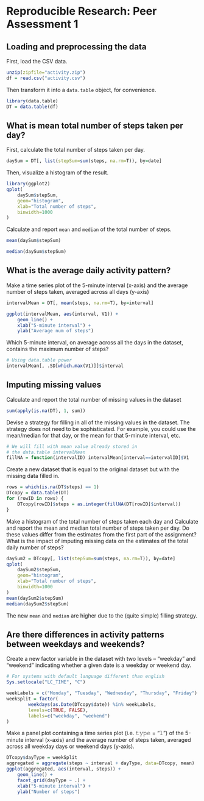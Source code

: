 # Reproducible Research: Peer Assessment 1


## Loading and preprocessing the data

First, load the CSV data.

```r
unzip(zipfile="activity.zip")
df = read.csv("activity.csv")
```

Then transform it into a `data.table` object, for convenience.

```r
library(data.table)
DT = data.table(df)
```

## What is mean total number of steps taken per day?

First, calculate the total number of steps taken per day.

```r
daySum = DT[, list(stepSum=sum(steps, na.rm=T)), by=date]
```

Then, visualize a histogram of the result.

```r
library(ggplot2)
qplot(
    daySum$stepSum,
    geom="histogram",
    xlab="Total number of steps",
    binwidth=1000
)
```

Calculate and report `mean` and `median` of the total number of steps.

```r
mean(daySum$stepSum)
```
```r
median(daySum$stepSum)
```

## What is the average daily activity pattern?

Make a time series plot of the 5-minute interval (x-axis) and the average number of steps taken, averaged across all days (y-axis)

```r
intervalMean = DT[, mean(steps, na.rm=T), by=interval]

ggplot(intervalMean, aes(interval, V1)) +
    geom_line() +
    xlab("5-minute interval") +
    ylab("Average num of steps")
```

Which 5-minute interval, on average across all the days in the dataset, contains the maximum number of steps?

```r
# Using data.table power
intervalMean[, .SD[which.max(V1)]]$interval
```

## Imputing missing values

Calculate and report the total number of missing values in the dataset

```r
sum(apply(is.na(DT), 1, sum))
```
Devise a strategy for filling in all of the missing values in the dataset. The strategy does not need to be sophisticated. For example, you could use the mean/median for that day, or the mean for that 5-minute interval, etc.

```r
# We will fill with mean value already stored in
# the data.table intervalMean
fillNA = function(intervalID) intervalMean[interval==intervalID]$V1
```

Create a new dataset that is equal to the original dataset but with the missing data filled in.

```r
rows = which(is.na(DT$steps) == 1)
DTcopy = data.table(DT)
for (rowID in rows) {
    DTcopy[rowID]$steps = as.integer(fillNA(DT[rowID]$interval))
}
```

Make a histogram of the total number of steps taken each day and Calculate and report the mean and median total number of steps taken per day. Do these values differ from the estimates from the first part of the assignment? What is the impact of imputing missing data on the estimates of the total daily number of steps?

```r
daySum2 = DTcopy[, list(stepSum=sum(steps, na.rm=T)), by=date]
qplot(
    daySum2$stepSum,
    geom="histogram",
    xlab="Total number of steps",
    binwidth=1000
)
mean(daySum2$stepSum)
median(daySum2$stepSum)
```

The new `mean` and `median` are higher due to the (quite simple) filling strategy.

## Are there differences in activity patterns between weekdays and weekends?

Create a new factor variable in the dataset with two levels – “weekday” and “weekend” indicating whether a given date is a weekday or weekend day.

```r
# For systems with default language different than english
Sys.setlocale("LC_TIME", "C")
```

```r
weekLabels = c("Monday", "Tuesday", "Wednesday", "Thursday", "Friday")
weekSplit = factor(
        weekdays(as.Date(DTcopy$date)) %in% weekLabels,
        levels=c(TRUE, FALSE),
        labels=c("weekday", "weekend")
)
```

Make a panel plot containing a time series plot (i.e. 𝚝𝚢𝚙𝚎 = "𝚕") of the 5-minute interval (x-axis) and the average number of steps taken, averaged across all weekday days or weekend days (y-axis).

```r
DTcopy$dayType = weekSplit
aggregated = aggregate(steps ~ interval + dayType, data=DTcopy, mean)
ggplot(aggregated, aes(interval, steps)) +
    geom_line() +
    facet_grid(dayType ~ .) +
    xlab("5-minute interval") +
    ylab("Number of steps")
```

